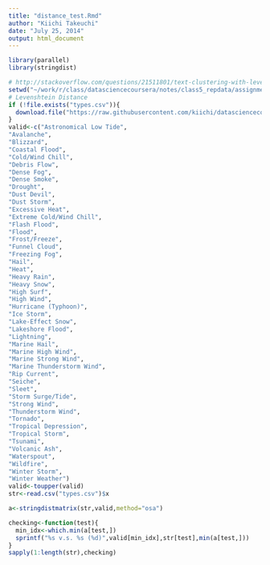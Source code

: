 ```yaml
---
title: "distance_test.Rmd"
author: "Kiichi Takeuchi"
date: "July 25, 2014"
output: html_document
---
```


```r

library(parallel)
library(stringdist)

# http://stackoverflow.com/questions/21511801/text-clustering-with-levenshtein-distances
setwd("~/work/r/class/datasciencecoursera/notes/class5_repdata/assignment2")
# Levenshtein Distance
if (!file.exists("types.csv")){
  download.file("https://raw.githubusercontent.com/kiichi/datasciencecoursera/master/notes/class5_repdata/assignment2/types.csv","types.csv",method="curl")
}
valid<-c("Astronomical Low Tide",
"Avalanche",
"Blizzard",
"Coastal Flood",
"Cold/Wind Chill",
"Debris Flow",
"Dense Fog",
"Dense Smoke",
"Drought",
"Dust Devil",
"Dust Storm",
"Excessive Heat",
"Extreme Cold/Wind Chill",
"Flash Flood",
"Flood",
"Frost/Freeze",
"Funnel Cloud",
"Freezing Fog",
"Hail",
"Heat",
"Heavy Rain",
"Heavy Snow",
"High Surf",
"High Wind",
"Hurricane (Typhoon)",
"Ice Storm",
"Lake-Effect Snow",
"Lakeshore Flood",
"Lightning",
"Marine Hail",
"Marine High Wind",
"Marine Strong Wind",
"Marine Thunderstorm Wind",
"Rip Current",
"Seiche",
"Sleet",
"Storm Surge/Tide",
"Strong Wind",
"Thunderstorm Wind",
"Tornado",
"Tropical Depression",
"Tropical Storm",
"Tsunami",
"Volcanic Ash",
"Waterspout",
"Wildfire",
"Winter Storm",
"Winter Weather")
valid<-toupper(valid)
str<-read.csv("types.csv")$x

a<-stringdistmatrix(str,valid,method="osa")

checking<-function(test){
  min_idx<-which.min(a[test,])
  sprintf("%s v.s. %s (%d)",valid[min_idx],str[test],min(a[test,]))
}
sapply(1:length(str),checking)
```